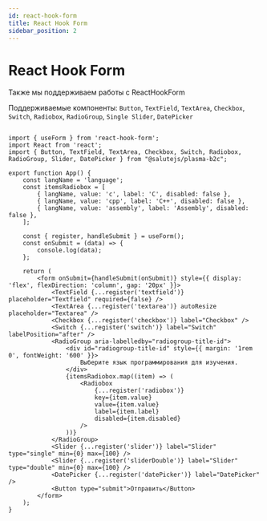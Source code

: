 ```yaml
---
id: react-hook-form
title: React Hook Form
sidebar_position: 2
---
```


# React Hook Form

Также мы поддерживаем работы с ReactHookForm

Поддерживаемые компоненты: `Button`, `TextField`, `TextArea`, `Checkbox`, `Switch`, `Radiobox`, `RadioGroup`, `Single Slider`, `DatePicker`


```tsx live

import { useForm } from 'react-hook-form';
import React from 'react';
import { Button, TextField, TextArea, Checkbox, Switch, Radiobox, RadioGroup, Slider, DatePicker } from "@salutejs/plasma-b2c";

export function App() {
    const langName = 'language';
    const itemsRadiobox = [
        { langName, value: 'c', label: 'C', disabled: false },
        { langName, value: 'cpp', label: 'C++', disabled: false },
        { langName, value: 'assembly', label: 'Assembly', disabled: false },
    ];

    const { register, handleSubmit } = useForm();
    const onSubmit = (data) => {
        console.log(data);
    };

    return (
        <form onSubmit={handleSubmit(onSubmit)} style={{ display: 'flex', flexDirection: 'column', gap: '20px' }}>
            <TextField {...register('textfield')} placeholder="Textfield" required={false} />
            <TextArea {...register('textarea')} autoResize placeholder="Textarea" />
            <Checkbox {...register('checkbox')} label="Checkbox" />
            <Switch {...register('switch')} label="Switch" labelPosition="after" />
            <RadioGroup aria-labelledby="radiogroup-title-id">
                <div id="radiogroup-title-id" style={{ margin: '1rem 0', fontWeight: '600' }}>
                    Выберите язык программирования для изучения.
                </div>
                {itemsRadiobox.map((item) => (
                    <Radiobox
                        {...register('radiobox')}
                        key={item.value}
                        value={item.value}
                        label={item.label}
                        disabled={item.disabled}
                    />
                ))}
            </RadioGroup>
            <Slider {...register('slider')} label="Slider" type="single" min={0} max={100} />
            <Slider {...register('sliderDouble')} label="Slider" type="double" min={0} max={100} />
            <DatePicker {...register('datePicker')} label="DatePicker" />
            <Button type="submit">Отправить</Button>
        </form>
    );
}

```
